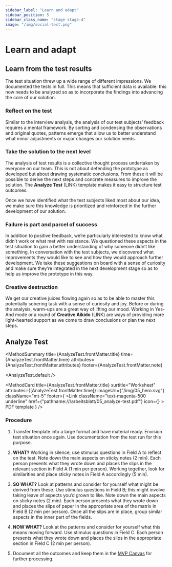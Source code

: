 ```yaml
---
sidebar_label: "Learn and adapt"
sidebar_position: 5
sidebar_class_name: "stage stage-4"
image: "/img/social-test.png"
---
```



# Learn and adapt

## Learn from the test results

The test situation threw up a wide range of different impressions. We documented the tests in full. This means that sufficient data is available: this now needs to be analyzed so as to incorporate the findings into advancing the core of our solution.

### Reflect on the test

Similar to the interview analysis, the analysis of our test subjects’ feedback requires a mental framework. By sorting and condensing the observations and original quotes, patterns emerge that allow us to better understand what minor adjustments or major changes our solution needs.

### Take the solution to the next level

The analysis of test results is a collective thought process undertaken by everyone on our team. This is not about defending the prototype as developed but about drawing systematic conclusions. From these it will be possible to derive the next steps and concrete measures to improve the solution. The **Analyze Test** (LINK) template makes it easy to structure test outcomes.

Once we have identified what the test subjects liked most about our idea, we make sure this knowledge is prioritized and reinforced in the further development of our solution.

### Failure is part and parcel of success

In addition to positive feedback, we’re particularly interested to know what didn’t work or what met with resistance. We questioned these aspects in the test situation to gain a better understanding of why someone didn’t like something. In conversation with the test subjects, we discovered what improvements they would like to see and how they would approach further development. We take these suggestions on board with a sense of curiosity and make sure they’re integrated in the next development stage so as to help us improve the prototype in this way.

### Creative destruction

We get our creative juices flowing again so as to be able to master this potentially sobering task with a sense of curiosity and joy. Before or during the analysis, warm-ups are a great way of lifting our mood. Working in Yes-And mode or a round of **Creative Aikido** (LINK) are ways of providing more light-hearted support as we come to draw conclusions or plan the next steps.

## Analyze Test

<MethodSummary
  title={AnalyzeTest.frontMatter.title}
  time={AnalyzeTest.frontMatter.time}
  attributes={AnalyzeTest.frontMatter.attributes}
  footer={AnalyzeTest.frontMatter.note}
>
  <AnalyzeTest.default />
</MethodSummary>

<MethodCard
  title={AnalyzeTest.frontMatter.title}
  surtitle="Worksheet"
  attributes={[AnalyzeTest.frontMatter.time]}
  imageUrl={"/img/05_hero.svg"}
  className="mt-5"
  footer={
    <Link
      className="text-magenta-500 underline"
      href={"pathname:///arbeitsblatt/05_analyze-test.pdf"}
      icon={<EditIcon className="w-3 h-3 text-inherit" />}
    >
      PDF template
    </Link>
  }
/>

### Procedure

1. Transfer template into a large format and have material ready. Envision test situation once again. Use documentation from the test run for this purpose.

2. <b>WHAT?</b> Working in silence, use stimulus questions in Field A to reflect on the test. Note down the main aspects on sticky notes (2 min). Each person presents what they wrote down and places the slips in the relevant section in Field A (1 min per person). Working together, look for similarities and place sticky notes in Field A accordingly (5 min).

3. <b>SO WHAT?</b> Look at patterns and consider for yourself what might be derived from these. Use stimulus questions in Field B; this might involve taking leave of aspects you’d grown to like. Note down the main aspects on sticky notes (2 min). Each person presents what they wrote down and places the slips of paper in the appropriate area
of the matrix in Field B (2 min per person). Once all the slips are in place, group similar aspects in the inner part of the fields.

4. <b>NOW WHAT?</b> Look at the patterns and consider for yourself what this means moving forward. Use stimulus questions in Field C. Each person presents what they wrote down and places the slips in the appropriate section in Field C (2 min per person).

5. Document all the outcomes and keep them in the [MVP Canvas](/buch/erproben/nutzen-validieren#mvp-canvas) for further processing.
